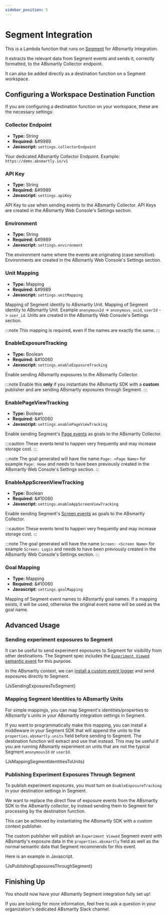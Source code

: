 ```yaml
---
sidebar_position: 5
---
```




# Segment Integration

This is a Lambda function that runs on [Segment](https://www.segment.com)
for ABsmartly Integration.

It extracts the relevant data from Segment events and sends it, correctly
formatted, to the ABsmartly Collector endpoint.

It can also be added directly as a destination function on a Segment workspace.

## Configuring a Workspace Destination Function

If you are configuring a destination function on your workspace, these are the necessary settings:

### Collector Endpoint

- **Type:** String
- **Required:** &#9989
- **Javascript:** `settings.collectorEndpoint`

Your dedicated ABsmartly Collector Endpoint. Example: `https://demo.absmartly.io/v1`

### API Key

- **Type:** String
- **Required:** &#9989
- **Javascript:** `settings.apiKey`

API Key to use when sending events to the ABsmartly Collector. API Keys are
created in the ABsmartly Web Console's Settings section.

### Environment

- **Type:** String
- **Required:** &#9989
- **Javascript:** `settings.environment`

The environment name where the events are originating (case sensitive).
Environments are created in the ABsmartly Web Console's Settings section.

### Unit Mapping

- **Type:** Mapping
- **Required:** &#9989
- **Javascript:** `settings.unitMapping`

Mapping of Segment identity to ABsmartly Unit. Mapping of Segment identity
to ABsmartly Unit. Example `anonymousId` -> `anonymous_uuid`, `userId` ->
`user_id`. Units are created in the ABsmartly Web Console's Settings section.

:::note
This mapping is required, even if the names are exactly the same.
:::

### EnableExposureTracking

- **Type:** Boolean
- **Required:** &#10060
- **Javascript:** `settings.enableExposureTracking`

Enable sending ABsmartly exposures to the ABsmartly Collector.

:::note
Enable this **only** if you instantiate the ABsmartly SDK with a **custom**
publisher and are sending ABsmartly exposures through Segment.
:::

### EnablePageViewTracking

- **Type:** Boolean
- **Required:** &#10060
- **Javascript:** `settings.enablePageViewTracking`

Enable sending Segment's
[Page events](https://segment.com/docs/connections/spec/page/) as goals to
the ABsmartly Collector.

:::caution
These events tend to happen very frequently and may increase storage cost.
:::

:::note
The goal generated will have the name `Page: <Page Name>` for example
`Page: Home` and needs to have been previously created in
the ABsmartly Web Console's Settings section.
:::

### EnableAppScreenViewTracking

- **Type:** Boolean
- **Required:** &#10060
- **Javascript:** `settings.enableAppScreenViewTracking`

Enable sending Segment's
[Screen events](https://segment.com/docs/connections/spec/screen/) as goals
to the ABsmartly Collector.

:::caution
These events tend to happen very frequently and may increase storage cost.
:::

:::note
The goal generated will have the name `Screen: <Screen Name>` for example
`Screen: Login` and needs to have been previously created in the ABsmartly
Web Console's Settings section.
:::

### Goal Mapping

- **Type:** Mapping
- **Required:** &#10060
- **Javascript:** `settings.goalMapping`

Mapping of Segment event names to ABsmartly goal names. If a mapping exists,
it will be used, otherwise the original event name will be used as the goal
name.

## Advanced Usage

### Sending experiment exposures to Segment

It can be useful to send experiment exposures to Segment for visibility from
other destinations. The Segment spec includes the [`Experiment Viewed`
semantic event](https://segment.com/docs/connections/spec/ab-testing/)
for this purpose.

In the ABsmartly context, we can
[install a custom event logger](https://docs.absmartly.com/docs/sdk-documentation/getting-started/#using-a-custom-event-logger)
and send exposures directly to Segment.

<CodeBlock language="javascript">{JsSendingExposuresToSegment}</CodeBlock>

### Mapping Segment Identities to ABsmartly Units

For simple mappings, you can map Segment's identities/properties
to ABsmartly's units in your ABsmartly integration settings in Segment.

If you want to programmatically make this mapping, you can install a
middleware in your Segment SDK that will append the units to the
`properties.absmartly.units` field before sending to Segment.
The destination function will extract and use that instead. This may be
useful if you are running ABsmartly experiment on units that are not
the typical Segment `anonymousId` or `userId`.

<CodeBlock language="javascript">{JsMappingSegmentIdentitiesToUnits}</CodeBlock>

### Publishing Experiment Exposures Through Segment

To publish experiment exposures, you must turn on `EnableExposureTracking`
in your destination settings in Segment.

We want to replace the direct flow of exposure events from the ABsmartly SDK to the ABsmartly collector, by instead sending them to Segment
for processing by the destination function.

This can be achieved by instantiating the ABsmartly SDK with a custom
context publisher.

The custom publisher will publish an `Experiment Viewed` Segment event
with ABsmartly's exposure data in the `properties.absmartly` field as well
as the normal semantic data that Segment recommends for this event.

Here is an example in Javascript.

<CodeBlock language="javascript">
  {JsPublishingExposuresThroughSegment}
</CodeBlock>

## Finishing Up

You should now have your ABsmartly Segment integration fully set up!

If you are looking for more information, feel free to ask a question in your
organization's dedicated ABsmartly Slack channel.

